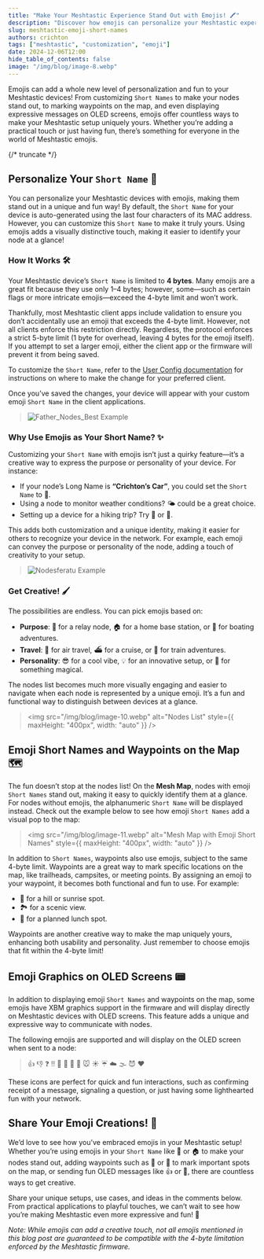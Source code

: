 ```yaml
---
title: "Make Your Meshtastic Experience Stand Out with Emojis! 🖍️"
description: "Discover how emojis can personalize your Meshtastic experience, from Short Names and waypoints to expressive OLED messages."
slug: meshtastic-emoji-short-names
authors: crichton
tags: ["meshtastic", "customization", "emoji"]
date: 2024-12-06T12:00
hide_table_of_contents: false
image: "/img/blog/image-8.webp"
---
```


Emojis can add a whole new level of personalization and fun to your Meshtastic devices! From customizing `Short Names` to make your nodes stand out, to marking waypoints on the map, and even displaying expressive messages on OLED screens, emojis offer countless ways to make your Meshtastic setup uniquely yours. Whether you’re adding a practical touch or just having fun, there’s something for everyone in the world of Meshtastic emojis.

{/* truncate */}

## Personalize Your `Short Name` 🎨

You can personalize your Meshtastic devices with emojis, making them stand out in a unique and fun way! By default, the `Short Name` for your device is auto-generated using the last four characters of its MAC address. However, you can customize this `Short Name` to make it truly yours. Using emojis adds a visually distinctive touch, making it easier to identify your node at a glance!

### How It Works 🛠️

Your Meshtastic device’s `Short Name` is limited to **4 bytes**. Many emojis are a great fit because they use only 1–4 bytes; however, some—such as certain flags or more intricate emojis—exceed the 4-byte limit and won’t work.

Thankfully, most Meshtastic client apps include validation to ensure you don’t accidentally use an emoji that exceeds the 4-byte limit. However, not all clients enforce this restriction directly. Regardless, the protocol enforces a strict 5-byte limit (1 byte for overhead, leaving 4 bytes for the emoji itself). If you attempt to set a larger emoji, either the client app or the firmware will prevent it from being saved.

To customize the `Short Name`, refer to the [User Config documentation](/docs/configuration/radio/user/#user-config-client-availability) for instructions on where to make the change for your preferred client.

Once you’ve saved the changes, your device will appear with your custom emoji `Short Name` in the client applications.

> ![Father_Nodes_Best Example](/img/blog/image-7.webp)

### Why Use Emojis as Your Short Name? ✨

Customizing your `Short Name` with emojis isn’t just a quirky feature—it’s a creative way to express the purpose or personality of your device. For instance:

- If your node’s Long Name is **“Crichton’s Car”**, you could set the `Short Name` to 🚗.
- Using a node to monitor weather conditions? 🌤️ could be a great choice.
- Setting up a device for a hiking trip? Try 🥾 or 🌲.

This adds both customization and a unique identity, making it easier for others to recognize your device in the network. For example, each emoji can convey the purpose or personality of the node, adding a touch of creativity to your setup.

> ![Nodesferatu Example](/img/blog/image-8.webp)

### Get Creative! 🖌️

The possibilities are endless. You can pick emojis based on:

- **Purpose**: 📡 for a relay node, 🏠 for a home base station, or 🛶 for boating adventures.
- **Travel**: 🛫 for air travel, ⛴️ for a cruise, or 🚂 for train adventures.
- **Personality**: 😎 for a cool vibe, 💡 for an innovative setup, or 🧙 for something magical.

The nodes list becomes much more visually engaging and easier to navigate when each node is represented by a unique emoji. It’s a fun and functional way to distinguish between devices at a glance.

> <img
>   src="/img/blog/image-10.webp"
>   alt="Nodes List"
>   style={{ maxHeight: "400px", width: "auto" }}
> />

## Emoji Short Names and Waypoints on the Map 🗺️

The fun doesn’t stop at the nodes list! On the **Mesh Map**, nodes with emoji `Short Names` stand out, making it easy to quickly identify them at a glance. For nodes without emojis, the alphanumeric `Short Name` will be displayed instead. Check out the example below to see how emoji `Short Names` add a visual pop to the map:

> <img
>   src="/img/blog/image-11.webp"
>   alt="Mesh Map with Emoji Short Names"
>   style={{ maxHeight: "400px", width: "auto" }}
> />

In addition to `Short Names`, waypoints also use emojis, subject to the same 4-byte limit. Waypoints are a great way to mark specific locations on the map, like trailheads, campsites, or meeting points. By assigning an emoji to your waypoint, it becomes both functional and fun to use. For example:

- 🌄 for a hill or sunrise spot.
- 🏞️ for a scenic view.
- 🍔 for a planned lunch spot.

Waypoints are another creative way to make the map uniquely yours, enhancing both usability and personality. Just remember to choose emojis that fit within the 4-byte limit!

## Emoji Graphics on OLED Screens 📟

In addition to displaying emoji `Short Names` and waypoints on the map, some emojis have XBM graphics support in the firmware and will display directly on Meshtastic devices with OLED screens. This feature adds a unique and expressive way to communicate with nodes.

The following emojis are supported and will display on the OLED screen when sent to a node:

> 👍 👎 ❓ ‼️ 💩 🤣 👋 🤠 🐭 ☀️ ☔ ☁️ 🌫️ 😈 ♥️

These icons are perfect for quick and fun interactions, such as confirming receipt of a message, signaling a question, or just having some lighthearted fun with your network.

## Share Your Emoji Creations! 💬

We’d love to see how you’ve embraced emojis in your Meshtastic setup! Whether you’re using emojis in your `Short Name` like 🚗 or 🏠 to make your nodes stand out, adding waypoints such as 🌄 or 🍔 to mark important spots on the map, or sending fun OLED messages like 👍 or 🤣, there are countless ways to get creative.

Share your unique setups, use cases, and ideas in the comments below. From practical applications to playful touches, we can’t wait to see how you’re making Meshtastic even more expressive and fun! 🌟

_Note: While emojis can add a creative touch, not all emojis mentioned in this blog post are guaranteed to be compatible with the 4-byte limitation enforced by the Meshtastic firmware._
